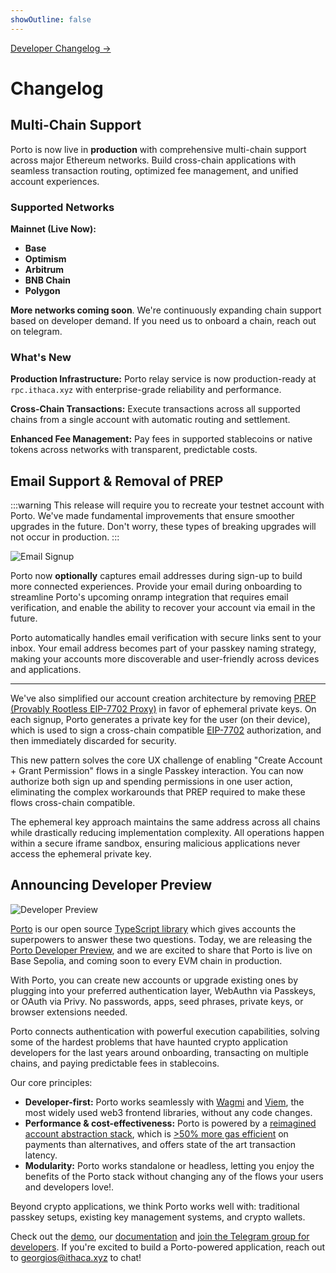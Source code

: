 ```yaml
---
showOutline: false
---
```



<div className="absolute top-11 right-12 z-10">
  <a
    className="text-sm text-accent font-[400]"
    href="https://github.com/ithacaxyz/porto/releases"
    target="_blank"
    rel="noopener noreferrer"
  >
    Developer Changelog →
  </a>
</div>

# Changelog

## Multi-Chain Support

<ChangelogDate date="2025-08-19" />

Porto is now live in **production** with comprehensive multi-chain support across major Ethereum networks. Build cross-chain applications with seamless transaction routing, optimized fee management, and unified account experiences.

### Supported Networks

**Mainnet (Live Now):**

- **Base**
- **Optimism**
- **Arbitrum**
- **BNB Chain**
- **Polygon**

**More networks coming soon**. We're continuously expanding chain support based on developer demand. If you need us to onboard a chain, reach out on telegram.

### What's New

**Production Infrastructure:** Porto relay service is now production-ready at `rpc.ithaca.xyz` with enterprise-grade reliability and performance.

**Cross-Chain Transactions:** Execute transactions across all supported chains from a single account with automatic routing and settlement.

**Enhanced Fee Management:** Pay fees in supported stablecoins or native tokens across networks with transparent, predictable costs.

## Email Support & Removal of PREP

<ChangelogDate date="2025-06-20" />

:::warning
This release will require you to recreate your testnet account with Porto. We've made fundamental improvements that ensure smoother upgrades in the future. Don't worry, these types of breaking upgrades will not occur in production.
:::

<div className="flex justify-center">
  <img className="w-[300px]" src="/email-signup.png" alt="Email Signup" />
</div>

Porto now **optionally** captures email addresses during sign-up to build more connected experiences.
Provide your email during onboarding to streamline Porto's upcoming onramp integration that requires email
verification, and enable the ability to recover your account via email in the future.

Porto automatically handles email verification with secure links sent to your inbox.
Your email address becomes part of your passkey naming strategy, making your accounts more discoverable
and user-friendly across devices and applications.

---

We've also simplified our account creation architecture by removing [PREP (Provably Rootless EIP-7702 Proxy)](https://blog.biconomy.io/prep-deep-dive/)
in favor of ephemeral private keys. On each signup, Porto generates a private key for the user (on their device),
which is used to sign a cross-chain compatible [EIP-7702](https://eips.ethereum.org/EIPS/eip-7702) authorization,
and then immediately discarded for security.

This new pattern solves the core UX challenge of enabling "Create Account + Grant Permission" flows in a
single Passkey interaction. You can now authorize both sign up and spending permissions in
one user action, eliminating the complex workarounds that PREP required to make these flows
cross-chain compatible.

The ephemeral key approach maintains the same address across all chains while drastically reducing
implementation complexity. All operations happen within a secure iframe sandbox, ensuring malicious
applications never access the ephemeral private key.

## Announcing Developer Preview

<ChangelogDate date="2025-05-28" />

![Developer Preview](./porto-dev.png)

[Porto](https://ithaca.xyz/updates/porto) is our open source [TypeScript library](https://github.com/ithacaxyz/porto) which gives accounts the superpowers to answer these two questions. Today, we are releasing the [Porto Developer Preview](https://porto.sh), and we are excited to share that Porto is live on Base Sepolia, and coming soon to every EVM chain in production.

With Porto, you can create new accounts or upgrade existing ones by plugging into your preferred authentication layer, WebAuthn via Passkeys, or OAuth via Privy. No passwords, apps, seed phrases, private keys, or browser extensions needed.

Porto connects authentication with powerful execution capabilities⁠, solving some of the hardest problems that have haunted crypto application developers for the last years around onboarding, transacting on multiple chains, and paying predictable fees in stablecoins.

Our core principles:

- **Developer-first:** Porto works seamlessly with [Wagmi](https://github.com/wevm/wagmi) and [Viem](https://github.com/wevm/viem), the most widely used web3 frontend libraries, without any code changes.
- **Performance & cost-effectiveness:** Porto is powered by a  [reimagined account abstraction stack](https://porto.sh/contracts), which is [>50% more gas efficient](https://porto.sh/contracts/benchmarks) on payments than alternatives, and offers state of the art transaction latency.
- **Modularity:** Porto works standalone or headless, letting you enjoy the benefits of the Porto stack without changing any of the flows your users and developers love!.

Beyond crypto applications, we think Porto works well with: traditional passkey setups, existing key management systems, and crypto wallets.

Check out the [demo](https://porto.sh), our [documentation](https://porto.sh/sdk) and [join the Telegram group for developers](https://t.me/porto_devs). If you're excited to build a Porto-powered application, reach out to [georgios@ithaca.xyz](mailto:georgios@ithaca.xyz) to chat!
